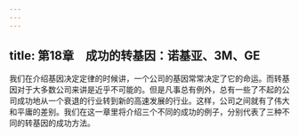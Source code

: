 ```yaml
---
---
---
```

title: 第18章　成功的转基因：诺基亚、3M、GE
---



我们在介绍基因决定定律的时候讲，一个公司的基因常常决定了它的命运。而转基因对于大多数公司来讲是近乎不可能的。但是凡事总有例外，总有一些了不起的公司成功地从一个衰退的行业转到新的高速发展的行业。这样，公司之间就有了伟大和平庸的差别。我们在这一章里将介绍三个不同的成功的例子，分别代表了三种不同的转基因的成功方法。